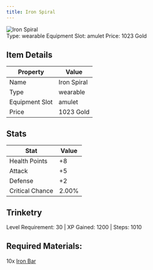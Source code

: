 ```yaml
---
title: Iron Spiral
---
```


<div className="flex items-start gap-6 mb-8">
  <div className="flex-shrink-0">
    <img src="/assets/resources/trinketry/amulets/iron_spiral.png" alt="Iron Spiral" className="w-24 h-24 border rounded-lg" />
  </div>
  <div className="flex-1">
    <div className="space-y-2">
            <div className="flex flex-wrap gap-4 text-sm">
        <span className="px-2 py-1 bg-green-100 dark:bg-green-900 rounded-md">
          Type: wearable
        </span>
        <span className="px-2 py-1 bg-purple-100 dark:bg-purple-900 rounded-md">
          Equipment Slot: amulet
        </span>
        <span className="px-2 py-1 bg-yellow-100 dark:bg-yellow-900 rounded-md">
          Price: 1023 Gold
        </span>
      </div>
    </div>
  </div>
</div>

## Item Details
| Property | Value |
|----------|-------|
| Name | Iron Spiral |
| Type | wearable |
| Equipment Slot | amulet |
| Price | 1023 Gold |

## Stats
| Stat | Value |
|------|-------|
| Health Points | +8 |
| Attack | +5 |
| Defense | +2 |
| Critical Chance | 2.00% |

## Trinketry
Level Requirement: 30 | XP Gained: 1200 | Steps: 1010

## Required Materials:
10x [Iron Bar](/docs/resources/individual/iron_bar)

